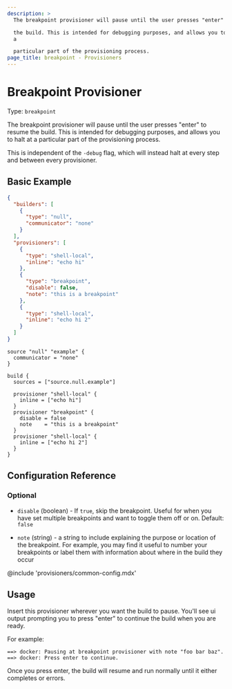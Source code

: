 ```yaml
---
description: >
  The breakpoint provisioner will pause until the user presses "enter" to resume

  the build. This is intended for debugging purposes, and allows you to halt at
  a

  particular part of the provisioning process.
page_title: breakpoint - Provisioners
---
```


<BadgesHeader>
  <PluginBadge type="official" />
</BadgesHeader>

# Breakpoint Provisioner

Type: `breakpoint`

The breakpoint provisioner will pause until the user presses "enter" to resume
the build. This is intended for debugging purposes, and allows you to halt at a
particular part of the provisioning process.

This is independent of the `-debug` flag, which will instead halt at every step
and between every provisioner.

## Basic Example

<Tabs>
<Tab heading="JSON">

```json
{
  "builders": [
    {
      "type": "null",
      "communicator": "none"
    }
  ],
  "provisioners": [
    {
      "type": "shell-local",
      "inline": "echo hi"
    },
    {
      "type": "breakpoint",
      "disable": false,
      "note": "this is a breakpoint"
    },
    {
      "type": "shell-local",
      "inline": "echo hi 2"
    }
  ]
}
```

</Tab>
<Tab heading="HCL2">

```hcl
source "null" "example" {
  communicator = "none"
}

build {
  sources = ["source.null.example"]

  provisioner "shell-local" {
    inline = ["echo hi"]
  }
  provisioner "breakpoint" {
    disable = false
    note    = "this is a breakpoint"
  }
  provisioner "shell-local" {
    inline = ["echo hi 2"]
  }
}
```

</Tab>
</Tabs>

## Configuration Reference

### Optional

- `disable` (boolean) - If `true`, skip the breakpoint. Useful for when you
  have set multiple breakpoints and want to toggle them off or on. Default:
  `false`

- `note` (string) - a string to include explaining the purpose or location of
  the breakpoint. For example, you may find it useful to number your
  breakpoints or label them with information about where in the build they
  occur

@include 'provisioners/common-config.mdx'

## Usage

Insert this provisioner wherever you want the build to pause. You'll see ui
output prompting you to press "enter" to continue the build when you are ready.

For example:

```shell-session
==> docker: Pausing at breakpoint provisioner with note "foo bar baz".
==> docker: Press enter to continue.
```

Once you press enter, the build will resume and run normally until it either
completes or errors.
